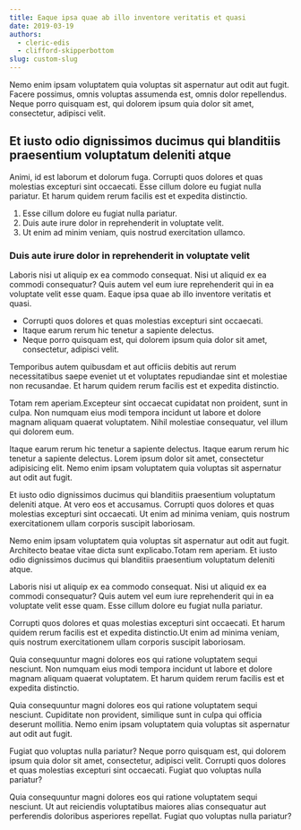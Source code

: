 ```yaml
---
title: Eaque ipsa quae ab illo inventore veritatis et quasi
date: 2019-03-19
authors:
  - cleric-edis
  - clifford-skipperbottom
slug: custom-slug
---
```


Nemo enim ipsam voluptatem quia voluptas sit aspernatur aut odit aut fugit. Facere possimus, omnis voluptas assumenda est, omnis dolor repellendus. Neque porro quisquam est, qui dolorem ipsum quia dolor sit amet, consectetur, adipisci velit.

## Et iusto odio dignissimos ducimus qui blanditiis praesentium voluptatum deleniti atque

Animi, id est laborum et dolorum fuga. Corrupti quos dolores et quas molestias excepturi sint occaecati. Esse cillum dolore eu fugiat nulla pariatur. Et harum quidem rerum facilis est et expedita distinctio.

1. Esse cillum dolore eu fugiat nulla pariatur.
1. Duis aute irure dolor in reprehenderit in voluptate velit.
1. Ut enim ad minim veniam, quis nostrud exercitation ullamco.

### Duis aute irure dolor in reprehenderit in voluptate velit

Laboris nisi ut aliquip ex ea commodo consequat. Nisi ut aliquid ex ea commodi consequatur? Quis autem vel eum iure reprehenderit qui in ea voluptate velit esse quam. Eaque ipsa quae ab illo inventore veritatis et quasi.

- Corrupti quos dolores et quas molestias excepturi sint occaecati.
- Itaque earum rerum hic tenetur a sapiente delectus.
- Neque porro quisquam est, qui dolorem ipsum quia dolor sit amet, consectetur, adipisci velit.

Temporibus autem quibusdam et aut officiis debitis aut rerum necessitatibus saepe eveniet ut et voluptates repudiandae sint et molestiae non recusandae. Et harum quidem rerum facilis est et expedita distinctio.

Totam rem aperiam.Excepteur sint occaecat cupidatat non proident, sunt in culpa. Non numquam eius modi tempora incidunt ut labore et dolore magnam aliquam quaerat voluptatem. Nihil molestiae consequatur, vel illum qui dolorem eum.

Itaque earum rerum hic tenetur a sapiente delectus. Itaque earum rerum hic tenetur a sapiente delectus. Lorem ipsum dolor sit amet, consectetur adipisicing elit. Nemo enim ipsam voluptatem quia voluptas sit aspernatur aut odit aut fugit.

Et iusto odio dignissimos ducimus qui blanditiis praesentium voluptatum deleniti atque. At vero eos et accusamus. Corrupti quos dolores et quas molestias excepturi sint occaecati. Ut enim ad minima veniam, quis nostrum exercitationem ullam corporis suscipit laboriosam.

Nemo enim ipsam voluptatem quia voluptas sit aspernatur aut odit aut fugit. Architecto beatae vitae dicta sunt explicabo.Totam rem aperiam. Et iusto odio dignissimos ducimus qui blanditiis praesentium voluptatum deleniti atque.

Laboris nisi ut aliquip ex ea commodo consequat. Nisi ut aliquid ex ea commodi consequatur? Quis autem vel eum iure reprehenderit qui in ea voluptate velit esse quam. Esse cillum dolore eu fugiat nulla pariatur.

Corrupti quos dolores et quas molestias excepturi sint occaecati. Et harum quidem rerum facilis est et expedita distinctio.Ut enim ad minima veniam, quis nostrum exercitationem ullam corporis suscipit laboriosam.

Quia consequuntur magni dolores eos qui ratione voluptatem sequi nesciunt. Non numquam eius modi tempora incidunt ut labore et dolore magnam aliquam quaerat voluptatem. Et harum quidem rerum facilis est et expedita distinctio.

Quia consequuntur magni dolores eos qui ratione voluptatem sequi nesciunt. Cupiditate non provident, similique sunt in culpa qui officia deserunt mollitia. Nemo enim ipsam voluptatem quia voluptas sit aspernatur aut odit aut fugit.

Fugiat quo voluptas nulla pariatur? Neque porro quisquam est, qui dolorem ipsum quia dolor sit amet, consectetur, adipisci velit. Corrupti quos dolores et quas molestias excepturi sint occaecati. Fugiat quo voluptas nulla pariatur?

Quia consequuntur magni dolores eos qui ratione voluptatem sequi nesciunt. Ut aut reiciendis voluptatibus maiores alias consequatur aut perferendis doloribus asperiores repellat. Fugiat quo voluptas nulla pariatur?
